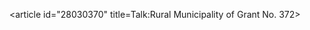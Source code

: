 <article id="28030370" title=Talk:Rural Municipality of Grant No. 372>
	<talkpage id="28030370" title="Talk:Rural Municipality of Grant No. 372">
{{WikiProject Canada|sk=yes|community=yes|class=Stub|importance=low}}
	</talkpage>
</article>